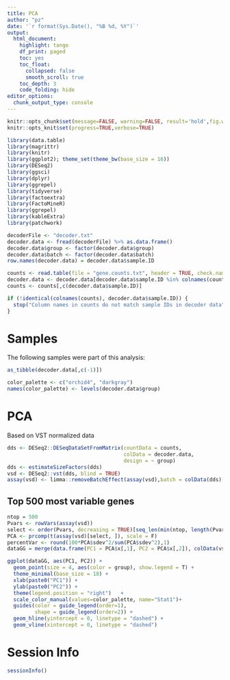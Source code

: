 ```yaml
---
title: PCA
author: "pz"
date: '`r format(Sys.Date(), "%B %d, %Y")`'
output:
  html_document:
    highlight: tango
    df_print: paged
    toc: yes
    toc_float:
      collapsed: false
      smooth_scroll: true
    toc_depth: 3
    code_folding: hide
editor_options:
  chunk_output_type: console
---
```



```r
knitr::opts_chunk$set(message=FALSE, warning=FALSE, result='hold',fig.width=8,tidy=TRUE, cache=FALSE)
knitr::opts_knit$set(progress=TRUE,verbose=TRUE)
```

```r
library(data.table)
library(magrittr)
library(knitr)
library(ggplot2); theme_set(theme_bw(base_size = 16))
library(DESeq2)
library(ggsci)
library(dplyr)
library(ggrepel)
library(tidyverse)
library(factoextra)
library(FactoMineR)
library(ggrepel)
library(kableExtra)
library(patchwork)
```



```r
decoderFile <- "decoder.txt"
decoder.data <- fread(decoderFile) %>% as.data.frame()
decoder.data$group <- factor(decoder.data$group)
decoder.data$batch <- factor(decoder.data$batch)
row.names(decoder.data) = decoder.data$sample.ID
```

```r
counts <- read.table(file = "gene.counts.txt", header = TRUE, check.names=FALSE, row.names=1)
decoder.data <- decoder.data[decoder.data$sample.ID %in% colnames(counts),]
counts <- counts[,c(decoder.data$sample.ID)]

if (!identical(colnames(counts), decoder.data$sample.ID)) {
  stop("Column names in counts do not match sample IDs in decoder data")
}
```

# Samples

The following samples were part of this analysis:

```r
as_tibble(decoder.data[,c(-1)])
```

```r
color_palette <- c("orchid4", "darkgray")
names(color_palette) <- levels(decoder.data$group)
```

# PCA {.tabset}

Based on VST normalized data

```r
dds <- DESeq2::DESeqDataSetFromMatrix(countData = counts, 
                                      colData = decoder.data, 
                                      design = ~ group)
dds <- estimateSizeFactors(dds)
vsd <- DESeq2::vst(dds, blind = TRUE)
assay(vsd) <- limma::removeBatchEffect(assay(vsd),batch = colData(dds)[,'batch'], design=model.matrix(~group,data=colData(dds)))
```

## Top 500 most variable genes {.tabset}


```r
ntop = 500
Pvars <- rowVars(assay(vsd))
select <- order(Pvars, decreasing = TRUE)[seq_len(min(ntop, length(Pvars)))]
PCA <- prcomp(t(assay(vsd)[select, ]), scale = F)
percentVar <- round(100*PCA$sdev^2/sum(PCA$sdev^2),1)
dataGG = merge(data.frame(PC1 = PCA$x[,1], PC2 = PCA$x[,2]), colData(vsd), by="row.names") %>% as.data.frame()

ggplot(dataGG, aes(PC1, PC2)) + 
  geom_point(size = 4, aes(color = group), show.legend = T) + 
  theme_minimal(base_size = 18) +
  xlab(paste0("PC1")) + 
  ylab(paste0("PC2")) + 
  theme(legend.position = "right")   + 
  scale_color_manual(values=color_palette, name="Stat1")+
  guides(color = guide_legend(order=1),
         shape = guide_legend(order=2)) +
  geom_hline(yintercept = 0, linetype = "dashed") +
  geom_vline(xintercept = 0, linetype = "dashed") 
```


# Session Info
```r
sessionInfo()
```